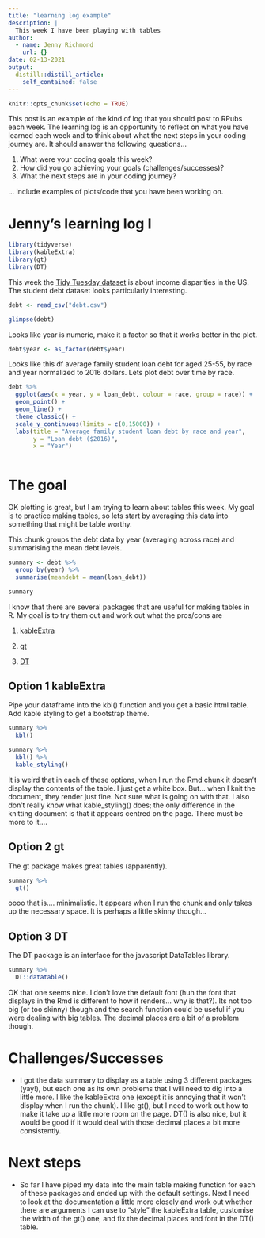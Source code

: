 ```yaml
---
title: "learning log example"
description: |
  This week I have been playing with tables
author:
  - name: Jenny Richmond
    url: {}
date: 02-13-2021
output:
  distill::distill_article:
    self_contained: false
---
```



```r
knitr::opts_chunk$set(echo = TRUE)

```



This post is an example of the kind of log that you should post to RPubs each week. The learning log is an opportunity to reflect on what you have learned each week and to think about what the next steps in your coding journey are. It should answer the following questions...

1. What were your coding goals this week?
2. How did you go achieving your goals (challenges/successes)?
3. What the next steps are in your coding journey?

... include examples of plots/code that you have been working on. 

# Jenny's learning log I


```r

library(tidyverse)
library(kableExtra)
library(gt)
library(DT)

```


This week the [Tidy Tuesday dataset](https://github.com/rfordatascience/tidytuesday) is about income disparities in the US. The student debt dataset looks particularly interesting. 

```r
debt <- read_csv("debt.csv")

glimpse(debt)

```

Looks like year is numeric, make it a factor so that it works better in the plot.  

```r
debt$year <- as_factor(debt$year)
```

Looks like this df average family student loan debt for aged 25-55, by race and year normalized to 2016 dollars. Lets plot debt over time by race. 

```r
debt %>%
  ggplot(aes(x = year, y = loan_debt, colour = race, group = race)) +
  geom_point() +
  geom_line() +
  theme_classic() +
  scale_y_continuous(limits = c(0,15000)) +
  labs(title = "Average family student loan debt by race and year", 
       y = "Loan debt ($2016)", 
       x = "Year")
  
```

# The goal

OK plotting is great, but I am trying to learn about tables this week. My goal is to practice making tables, so lets start by averaging this data into something that might be table worthy. 

This chunk groups the debt data by year (averaging across race) and summarising the mean debt levels. 

```r
summary <- debt %>%
  group_by(year) %>%
  summarise(meandebt = mean(loan_debt))

summary
```

I know that there are several packages that are useful for making tables in R. My goal is to try them out and work out what the pros/cons are

1. [kableExtra](https://cran.r-project.org/web/packages/kableExtra/vignettes/awesome_table_in_html.html)

2. [gt](https://gt.rstudio.com/)

3. [DT](https://rstudio.github.io/DT/)


## Option 1 kableExtra

Pipe your dataframe into the kbl() function and you get a basic html table. Add kable styling to get a bootstrap theme.

```r
summary %>%
  kbl()

```


```r
summary %>%
  kbl() %>%
  kable_styling()
```

It is weird that in each of these options, when I run the Rmd chunk it doesn't display the contents of the table. I just get a white box. But... when I knit the document, they render just fine. Not sure what is going on with that. I also don't really know what kable_styling() does; the only difference in the knitting document is that it appears centred on the page. There must be more to it....



## Option 2 gt 

The gt package makes great tables (apparently). 

```r
summary %>%
  gt()
```

oooo that is.... minimalistic. It appears when I run the chunk and only takes up the necessary space. It is perhaps a little skinny though...

## Option 3 DT 

The DT package is an interface for the javascript DataTables library. 

```r
summary %>%
  DT::datatable()
```

OK that one seems nice. I don't love the default font (huh the font that displays in the Rmd is different to how it renders... why is that?). Its not too big (or too skinny) though and the search function could be useful if you were dealing with big tables. The decimal places are a bit of a problem though. 

# Challenges/Successes

- I got the data summary to display as a table using 3 different packages (yay!), but each one as its own problems that I will need to dig into a little more. I like the kableExtra one (except it is annoying that it won't display when I run the chunk). I like gt(), but I need to work out how to make it take up a little more room on the page. DT() is also nice, but it would be good if it would deal with those decimal places a bit more consistently. 

# Next steps

- So far I have piped my data into the main table making function for each of these packages and ended up with the default settings. Next I need to look at the documentation a little more closely and work out whether there are arguments I can use to "style" the kableExtra table, customise the width of the gt() one, and fix the decimal places and font in the DT() table. 






